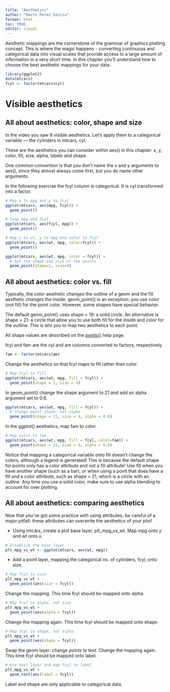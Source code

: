 ```yaml
---
title: "Aesthetics"
author: "Kevin Perez Garcia"
format: html
toc: TRUE
editor: visual
---
```


Aesthetic mappings are the cornerstone of the grammar of graphics plotting concept. This is where the magic happens - converting continuous and categorical data into visual scales that provide access to a large amount of information in a very short time. In this chapter you’ll understand how to choose the best aesthetic mappings for your data.

```r
library(ggplot2)
data(mtcars)
fcyl <- factor(mtcars$cyl)
```


# Visible aesthetics

## All about aesthetics: color, shape and size
In the video you saw 9 visible aesthetics. Let's apply them to a categorical variable — the cylinders in mtcars, cyl.

These are the aesthetics you can consider within aes() in this chapter: x, y, color, fill, size, alpha, labels and shape.

One common convention is that you don't name the x and y arguments to aes(), since they almost always come first, but you do name other arguments.

In the following exercise the fcyl column is categorical. It is cyl transformed into a factor.

```r
# Map x to mpg and y to fcyl
ggplot(mtcars, aes(mpg, fcyl)) +
  geom_point()
```

```r
# Swap mpg and fcyl
ggplot(mtcars, aes(fcyl, mpg)) +
  geom_point()
```

```r
# Map x to wt, y to mpg and color to fcyl
ggplot(mtcars, aes(wt, mpg, color=fcyl)) +
  geom_point()
```
```r
ggplot(mtcars, aes(wt, mpg, color = fcyl)) +
  # Set the shape and size of the points
  geom_point(shape=1, size=4)
```
## All about aesthetics: color vs. fill
Typically, the color aesthetic changes the outline of a geom and the fill aesthetic changes the inside. geom_point() is an exception: you use color (not fill) for the point color. However, some shapes have special behavior.

The default geom_point() uses shape = 19: a solid circle. An alternative is shape = 21: a circle that allow you to use both fill for the inside and color for the outline. This is lets you to map two aesthetics to each point.

All shape values are described on the [points()](https://www.rdocumentation.org/packages/graphics/versions/3.6.2/topics/points) help page.

fcyl and fam are the cyl and am columns converted to factors, respectively.
```r
fam <- factor(mtcars$am)
```
Change the aesthetics so that fcyl maps to fill rather than color.
```r
# Map fcyl to fill
ggplot(mtcars, aes(wt, mpg, fill = fcyl)) +
  geom_point(shape = 1, size = 4)
```
In geom_point() change the shape argument to 21 and add an alpha argument set to 0.6.
```r
ggplot(mtcars, aes(wt, mpg, fill = fcyl)) +
  # Change point shape; set alpha
  geom_point(shape = 21, size = 4, alpha = 0.6)
```
In the ggplot() aesthetics, map fam to color.
```r
# Map color to fam
ggplot(mtcars, aes(wt, mpg, fill = fcyl, color=fam)) +
  geom_point(shape = 21, size = 4, alpha = 0.6)
```

Notice that mapping a categorical variable onto fill doesn't change the colors, although a legend is generated! This is because the default shape for points only has a color attribute and not a fill attribute! Use fill when you have another shape (such as a bar), or when using a point that does have a fill and a color attribute, such as shape = 21, which is a circle with an outline. Any time you use a solid color, make sure to use alpha blending to account for over plotting.

## All about aesthetics: comparing aesthetics
Now that you've got some practice with using attributes, be careful of a major pitfall: these attributes can overwrite the aesthetics of your plot!

* Using mtcars, create a plot base layer, plt_mpg_vs_wt. Map mpg onto y and wt onto x.
```r
# Establish the base layer
plt_mpg_vs_wt <- ggplot(mtcars, aes(wt, mpg))
```

* Add a point layer, mapping the categorical no. of cylinders, fcyl, onto size.
```r
# Map fcyl to size
plt_mpg_vs_wt +
  geom_point(aes(size = fcyl))
```
Change the mapping. This time fcyl should be mapped onto alpha.
```r
# Map fcyl to alpha, not size
plt_mpg_vs_wt +
  geom_point(aes(alpha = fcyl))
```
Change the mapping again. This time fcyl should be mapped onto shape.
```r
# Map fcyl to shape, not alpha
plt_mpg_vs_wt +
  geom_point(aes(shape = fcyl))
```
Swap the geom layer: change points to text.
Change the mapping again. This time fcyl should be mapped onto label.
```r
# Use text layer and map fcyl to label
plt_mpg_vs_wt +
  geom_text(aes(label = fcyl))
```
:::{.callout-note}
Label and shape are only applicable to categorical data.
:::